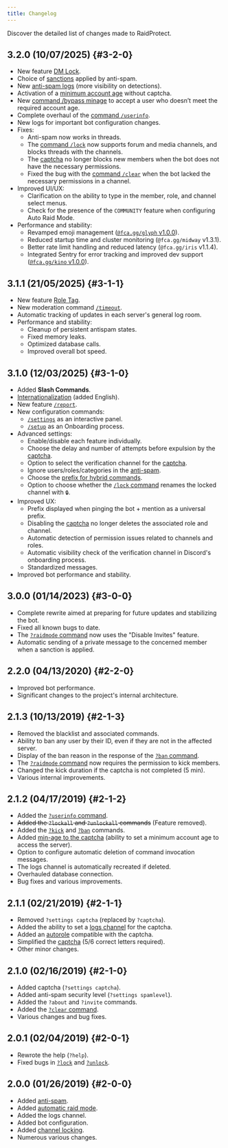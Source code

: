 ---
title: Changelog
---


Discover the detailed list of changes made to RaidProtect.

## 3.2.0 (10/07/2025) {#3-2-0}

- New feature [DM Lock](./features/dm-lock.md).
- Choice of [sanctions](./features/anti-spam.mdx#triggers) applied by anti-spam. <SuggestionLink id="85" />
- New [anti-spam logs](./features/anti-spam.mdx#logs) (more visibility on detections).
- Activation of a [minimum account age](./features/raid-mode.md#minage) without captcha. <SuggestionLink id="314" />
- New [command /bypass minage](./features/raid-mode.md#bypass-minage) to accept a user who doesn’t meet the required account age. <SuggestionLink id="447" />
- Complete overhaul of the [command `/userinfo`](./features/utilities.mdx#userinfo).
- New logs for important bot configuration changes.
- Fixes:
  - Anti-spam now works in threads.
  - The [command `/lock`](./features/channel-lock.md) now supports forum and media channels, and blocks threads with the channels.
  - The [captcha](./features/captcha.md) no longer blocks new members when the bot does not have the necessary permissions.
  - Fixed the bug with the [command `/clear`](./features/moderation.md#clear) when the bot lacked the necessary permissions in a channel.
- Improved UI/UX:
  - Clarification on the ability to type in the member, role, and channel select menus.
  - Check for the presence of the `COMMUNITY` feature when configuring Auto Raid Mode.
- Performance and stability:
  - Revamped emoji management ([`@fca.gg/glyph` v1.0.0](https://github.com/FCAgreatgoals/glyph)).
  - Reduced startup time and cluster monitoring (`@fca.gg/midway` v1.3.1).
  - Better rate limit handling and reduced latency (`@fca.gg/iris` v1.1.4).
  - Integrated Sentry for error tracking and improved dev support ([`@fca.gg/kino` v1.0.0](https://github.com/FCAgreatgoals/kino)).

## 3.1.1 (21/05/2025) {#3-1-1}

- New feature [Role Tag](./features/tag-role.md). <SuggestionLink id="512" />
- New moderation command [`/timeout`](./features/moderation.md#timeout). <SuggestionLink id="52" />
- Automatic tracking of updates in each server's general log room.
- Performance and stability:
  - Cleanup of persistent antispam states.
  - Fixed memory leaks.
  - Optimized database calls.
  - Improved overall bot speed.

## 3.1.0 (12/03/2025) {#3-1-0}

- Added **Slash Commands**. <SuggestionLink id="463" />
- [Internationalization](./language.md) (added English). <SuggestionLink id="109" />
- New feature [`/report`](./features/reports.md). <SuggestionLink id="164" />
- New configuration commands:
  - [`/settings`](./setup.md#settings) as an interactive panel.
  - [`/setup`](./setup.md#install) as an Onboarding process.
- Advanced settings:
  - Enable/disable each feature individually. <SuggestionLink id="356" />
  - Choose the delay and number of attempts before expulsion by the [captcha](./features/captcha.md#config). <SuggestionLink id="363" />
  - Option to select the verification channel for the [captcha](./features/captcha.md). <SuggestionLink id="385" />
  - Ignore users/roles/categories in the [anti-spam](./features/anti-spam.mdx#ignore). <SuggestionLink id="362" />
  - Choose the [prefix for hybrid commands](./guides/prefix.md). <SuggestionLink id="103" />
  - Option to choose whether the [`/lock` command](./features/channel-lock.md) renames the locked channel with `🔒`.
- Improved UX:
  - Prefix displayed when pinging the bot + mention as a universal prefix. <SuggestionLink id="193" />
  - Disabling the [captcha](./features/captcha.md) no longer deletes the associated role and channel. <SuggestionLink id="43" />
  - Automatic detection of permission issues related to channels and roles. <SuggestionLink id="65" />
  - Automatic visibility check of the verification channel in Discord's onboarding process.
  - Standardized messages.
- Improved bot performance and stability.

## 3.0.0 (01/14/2023) {#3-0-0}

- Complete rewrite aimed at preparing for future updates and stabilizing the bot.
- Fixed all known bugs to date.
- The [`?raidmode` command](./features/raid-mode.md) now uses the "Disable Invites" feature.
- Automatic sending of a private message to the concerned member when a sanction is applied. <SuggestionLink id="426" />

## 2.2.0 (04/13/2020) {#2-2-0}

- Improved bot performance.
- Significant changes to the project's internal architecture.

## 2.1.3 (10/13/2019) {#2-1-3}

- Removed the blacklist and associated commands.
- Ability to ban any user by their ID, even if they are not in the affected server. <SuggestionLink id="113" /> <SuggestionLink id="148" />
- Display of the ban reason in the response of the [`?ban` command](./features/moderation.md#ban).
- The [`?raidmode` command](./features/raid-mode.md) now requires the permission to kick members.
- Changed the kick duration if the captcha is not completed (5 min). <SuggestionLink id="129" />
- Various internal improvements.

## 2.1.2 (04/17/2019) {#2-1-2}

- Added the [`?userinfo` command](./features/utilities.mdx#userinfo). <SuggestionLink id="29" />
- ~~Added the `?lockall` and `?unlockall` commands~~ (Feature removed).
- Added the [`?kick`](./features/moderation.md#kick) and [`?ban`](./features/moderation.md#ban) commands.
- Added [min-age to the captcha](./features/raid-mode.md#minage) (ability to set a minimum account age to access the server).
- Option to configure automatic deletion of command invocation messages. <SuggestionLink id="26" />
- The logs channel is automatically recreated if deleted.
- Overhauled database connection.
- Bug fixes and various improvements.

## 2.1.1 (02/21/2019) {#2-1-1}

- Removed `?settings captcha` (replaced by `?captcha`).
- Added the ability to set a [logs channel](./features/captcha.md#logs) for the captcha.
- Added an [autorole](./features/captcha.md#autorole) compatible with the captcha.
- Simplified the [captcha](./features/captcha.md) (5/6 correct letters required).
- Other minor changes.

## 2.1.0 (02/16/2019) {#2-1-0}

- Added captcha (`?settings captcha`). <SuggestionLink id="11" />
- Added anti-spam security level (`?settings spamlevel`). <SuggestionLink id="25" />
- Added the `?about` and `?invite` commands.
- Added the [`?clear` command](./features/moderation.md#clear).
- Various changes and bug fixes.

## 2.0.1 (02/04/2019) {#2-0-1}

- Rewrote the help (`?help`).
- Fixed bugs in [`?lock`](./features/channel-lock.md#lock) and [`?unlock`](./features/channel-lock.md#unlock).

## 2.0.0 (01/26/2019) {#2-0-0}

- Added [anti-spam](./features/anti-spam.mdx).
- Added [automatic raid mode](./features/raid-mode.md#config).
- Added the logs channel.
- Added bot configuration.
- Added [channel locking](./features/channel-lock.md).
- Numerous various changes.